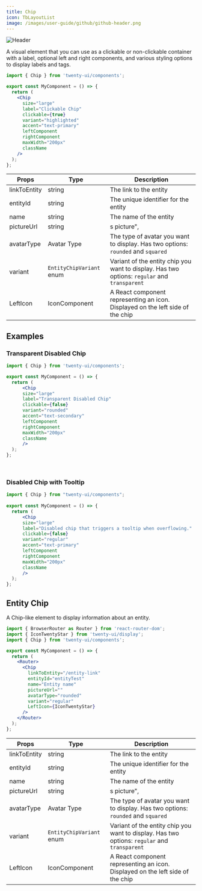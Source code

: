 ```yaml
---
title: Chip
icon: TbLayoutList
image: /images/user-guide/github/github-header.png
---
```

<Frame>
  <img src="/images/user-guide/github/github-header.png" alt="Header" />
</Frame>

A visual element that you can use as a clickable or non-clickable container with a label, optional left and right components, and various styling options to display labels and tags.

<Tabs>

<Tab title="Usage">

```jsx
import { Chip } from 'twenty-ui/components';

export const MyComponent = () => {
  return (
    <Chip
      size="large"
      label="Clickable Chip"
      clickable={true}
      variant="highlighted"
      accent="text-primary"
      leftComponent
      rightComponent
      maxWidth="200px"
      className
    />
  );
};

```

</Tab>

<Tab title="Props">


| Props | Type | Description |
|-------|------|-------------|
| linkToEntity | string | The link to the entity |
| entityId | string | The unique identifier for the entity |
| name | string | The name of the entity |
| pictureUrl | string | s picture",  |
| avatarType | Avatar Type | The type of avatar you want to display. Has two options: `rounded` and `squared` |
| variant | `EntityChipVariant` enum | Variant of the entity chip you want to display. Has two options: `regular` and `transparent` |
| LeftIcon | IconComponent | A React component representing an icon. Displayed on the left side of the chip |



</Tab>
</Tabs>

## Examples

### Transparent Disabled Chip

```jsx
import { Chip } from 'twenty-ui/components';

export const MyComponent = () => {
  return (
      <Chip 
      size="large"
      label="Transparent Disabled Chip"
      clickable={false}
      variant="rounded"
      accent="text-secondary"
      leftComponent
      rightComponent
      maxWidth="200px"
      className
      />    
  );
};

```

<br/>

### Disabled Chip with Tooltip

```jsx
import { Chip } from "twenty-ui/components";
  
export const MyComponent = () => {
  return (
      <Chip 
      size="large"
      label="Disabled chip that triggers a tooltip when overflowing."
      clickable={false}
      variant="regular"
      accent="text-primary"
      leftComponent
      rightComponent
      maxWidth="200px"
      className
      />    
  );
};
```



## Entity Chip 

A Chip-like element to display information about an entity.

<Tabs>

<Tab title="Usage">

```jsx
import { BrowserRouter as Router } from 'react-router-dom';
import { IconTwentyStar } from 'twenty-ui/display';
import { Chip } from 'twenty-ui/components';

export const MyComponent = () => {
  return (
    <Router>
      <Chip
        linkToEntity="/entity-link"
        entityId="entityTest"
        name="Entity name"
        pictureUrl=""
        avatarType="rounded"
        variant="regular"
        LeftIcon={IconTwentyStar}
      />
    </Router>
  );
};
```

</Tab>

<Tab title="Props">
  

| Props | Type | Description |
|-------|------|-------------|
| linkToEntity | string | The link to the entity |
| entityId | string | The unique identifier for the entity |
| name | string | The name of the entity |
| pictureUrl | string | s picture",  |
| avatarType | Avatar Type | The type of avatar you want to display. Has two options: `rounded` and `squared` |
| variant | `EntityChipVariant` enum | Variant of the entity chip you want to display. Has two options: `regular` and `transparent` |
| LeftIcon | IconComponent | A React component representing an icon. Displayed on the left side of the chip |



</Tab>
</Tabs>

